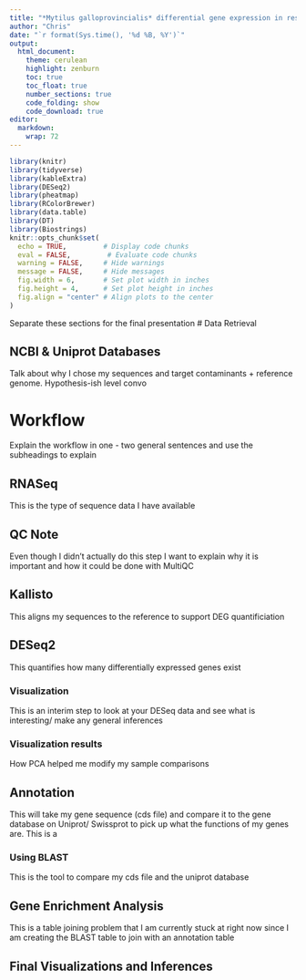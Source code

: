 ```yaml
---
title: "*Mytilus galloprovincialis* differential gene expression in response to contaminant exposure"
author: "Chris"
date: "`r format(Sys.time(), '%d %B, %Y')`"  
output: 
  html_document:
    theme: cerulean
    highlight: zenburn
    toc: true
    toc_float: true
    number_sections: true
    code_folding: show
    code_download: true
editor: 
  markdown: 
    wrap: 72
---
```


```r
library(knitr)
library(tidyverse)
library(kableExtra)
library(DESeq2)
library(pheatmap)
library(RColorBrewer)
library(data.table)
library(DT)
library(Biostrings)
knitr::opts_chunk$set(
  echo = TRUE,         # Display code chunks
  eval = FALSE,         # Evaluate code chunks
  warning = FALSE,     # Hide warnings
  message = FALSE,     # Hide messages
  fig.width = 6,       # Set plot width in inches
  fig.height = 4,      # Set plot height in inches
  fig.align = "center" # Align plots to the center
)
```
Separate these sections for the final presentation
# Data Retrieval

## NCBI & Uniprot Databases

Talk about why I chose my sequences and target contaminants + reference
genome. Hypothesis-ish level convo

# Workflow

Explain the workflow in one - two general sentences and use the
subheadings to explain

## RNASeq

This is the type of sequence data I have available  

## QC Note  

Even though I didn't actually do this step I want to explain why it is important and how it could be done with MultiQC

## Kallisto

This aligns my sequences to the reference to support DEG quantificiation

## DESeq2

This quantifies how many differentially expressed genes exist

### Visualization

This is an interim step to look at your DESeq data and see what is
interesting/ make any general inferences

### Visualization results

How PCA helped me modify my sample comparisons

## Annotation

This will take my gene sequence (cds file) and compare it to the gene
database on Uniprot/ Swissprot to pick up what the functions of my genes
are. This is a

### Using BLAST

This is the tool to compare my cds file and the uniprot database

## Gene Enrichment Analysis

This is a table joining problem that I am currently stuck at right now since I am creating the BLAST table to join with an annotation table 

## Final Visualizations and Inferences
